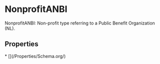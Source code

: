 # NonprofitANBI

NonprofitANBI: Non-profit type referring to a Public Benefit Organization (NL).

## Properties

<Grid>
* [](/Properties/Schema.org/)

</Grid>

